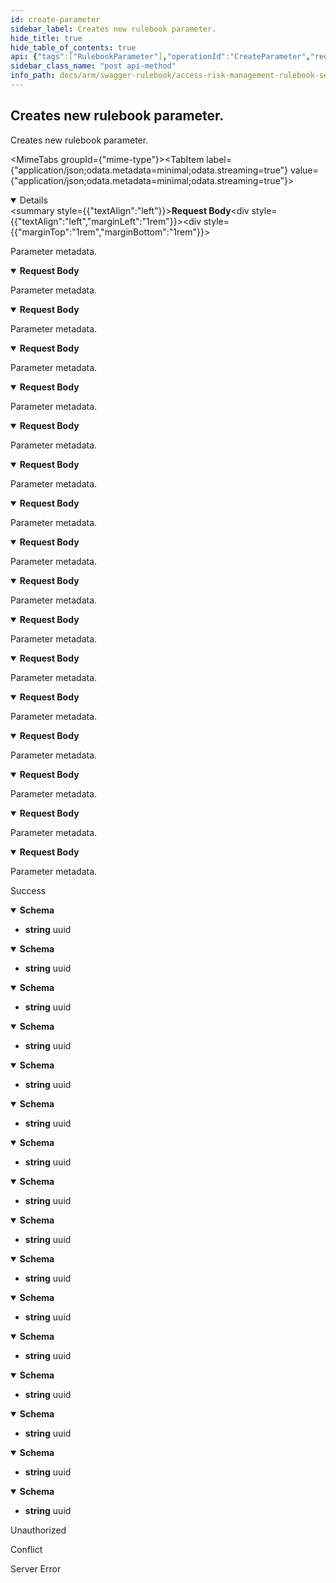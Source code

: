 ```yaml
---
id: create-parameter
sidebar_label: Creates new rulebook parameter.
hide_title: true
hide_table_of_contents: true
api: {"tags":["RulebookParameter"],"operationId":"CreateParameter","requestBody":{"content":{"application/json;odata.metadata=minimal;odata.streaming=true":{"schema":{"description":"Represents model for rulebook parameter.","required":["name","description"],"type":"object","properties":{"id":{"format":"uuid","description":"Identifier of the parameter.","type":"string"},"name":{"description":"Name of the parameter.","type":"string"},"description":{"description":"Description of the parameter.","type":"string"},"accountId":{"format":"int32","description":"Identifier of related account. It will be used by service account only.","type":"integer"}}}},"application/json;odata.metadata=minimal;odata.streaming=false":{"schema":{"description":"Represents model for rulebook parameter.","required":["name","description"],"type":"object","properties":{"id":{"format":"uuid","description":"Identifier of the parameter.","type":"string"},"name":{"description":"Name of the parameter.","type":"string"},"description":{"description":"Description of the parameter.","type":"string"},"accountId":{"format":"int32","description":"Identifier of related account. It will be used by service account only.","type":"integer"}}}},"application/json;odata.metadata=minimal":{"schema":{"description":"Represents model for rulebook parameter.","required":["name","description"],"type":"object","properties":{"id":{"format":"uuid","description":"Identifier of the parameter.","type":"string"},"name":{"description":"Name of the parameter.","type":"string"},"description":{"description":"Description of the parameter.","type":"string"},"accountId":{"format":"int32","description":"Identifier of related account. It will be used by service account only.","type":"integer"}}}},"application/json;odata.metadata=full;odata.streaming=true":{"schema":{"description":"Represents model for rulebook parameter.","required":["name","description"],"type":"object","properties":{"id":{"format":"uuid","description":"Identifier of the parameter.","type":"string"},"name":{"description":"Name of the parameter.","type":"string"},"description":{"description":"Description of the parameter.","type":"string"},"accountId":{"format":"int32","description":"Identifier of related account. It will be used by service account only.","type":"integer"}}}},"application/json;odata.metadata=full;odata.streaming=false":{"schema":{"description":"Represents model for rulebook parameter.","required":["name","description"],"type":"object","properties":{"id":{"format":"uuid","description":"Identifier of the parameter.","type":"string"},"name":{"description":"Name of the parameter.","type":"string"},"description":{"description":"Description of the parameter.","type":"string"},"accountId":{"format":"int32","description":"Identifier of related account. It will be used by service account only.","type":"integer"}}}},"application/json;odata.metadata=full":{"schema":{"description":"Represents model for rulebook parameter.","required":["name","description"],"type":"object","properties":{"id":{"format":"uuid","description":"Identifier of the parameter.","type":"string"},"name":{"description":"Name of the parameter.","type":"string"},"description":{"description":"Description of the parameter.","type":"string"},"accountId":{"format":"int32","description":"Identifier of related account. It will be used by service account only.","type":"integer"}}}},"application/json;odata.metadata=none;odata.streaming=true":{"schema":{"description":"Represents model for rulebook parameter.","required":["name","description"],"type":"object","properties":{"id":{"format":"uuid","description":"Identifier of the parameter.","type":"string"},"name":{"description":"Name of the parameter.","type":"string"},"description":{"description":"Description of the parameter.","type":"string"},"accountId":{"format":"int32","description":"Identifier of related account. It will be used by service account only.","type":"integer"}}}},"application/json;odata.metadata=none;odata.streaming=false":{"schema":{"description":"Represents model for rulebook parameter.","required":["name","description"],"type":"object","properties":{"id":{"format":"uuid","description":"Identifier of the parameter.","type":"string"},"name":{"description":"Name of the parameter.","type":"string"},"description":{"description":"Description of the parameter.","type":"string"},"accountId":{"format":"int32","description":"Identifier of related account. It will be used by service account only.","type":"integer"}}}},"application/json;odata.metadata=none":{"schema":{"description":"Represents model for rulebook parameter.","required":["name","description"],"type":"object","properties":{"id":{"format":"uuid","description":"Identifier of the parameter.","type":"string"},"name":{"description":"Name of the parameter.","type":"string"},"description":{"description":"Description of the parameter.","type":"string"},"accountId":{"format":"int32","description":"Identifier of related account. It will be used by service account only.","type":"integer"}}}},"application/json;odata.streaming=true":{"schema":{"description":"Represents model for rulebook parameter.","required":["name","description"],"type":"object","properties":{"id":{"format":"uuid","description":"Identifier of the parameter.","type":"string"},"name":{"description":"Name of the parameter.","type":"string"},"description":{"description":"Description of the parameter.","type":"string"},"accountId":{"format":"int32","description":"Identifier of related account. It will be used by service account only.","type":"integer"}}}},"application/json;odata.streaming=false":{"schema":{"description":"Represents model for rulebook parameter.","required":["name","description"],"type":"object","properties":{"id":{"format":"uuid","description":"Identifier of the parameter.","type":"string"},"name":{"description":"Name of the parameter.","type":"string"},"description":{"description":"Description of the parameter.","type":"string"},"accountId":{"format":"int32","description":"Identifier of related account. It will be used by service account only.","type":"integer"}}}},"application/json":{"schema":{"description":"Represents model for rulebook parameter.","required":["name","description"],"type":"object","properties":{"id":{"format":"uuid","description":"Identifier of the parameter.","type":"string"},"name":{"description":"Name of the parameter.","type":"string"},"description":{"description":"Description of the parameter.","type":"string"},"accountId":{"format":"int32","description":"Identifier of related account. It will be used by service account only.","type":"integer"}}}},"application/xml":{"schema":{"description":"Represents model for rulebook parameter.","required":["name","description"],"type":"object","properties":{"id":{"format":"uuid","description":"Identifier of the parameter.","type":"string"},"name":{"description":"Name of the parameter.","type":"string"},"description":{"description":"Description of the parameter.","type":"string"},"accountId":{"format":"int32","description":"Identifier of related account. It will be used by service account only.","type":"integer"}}}},"application/prs.odatatestxx-odata":{"schema":{"description":"Represents model for rulebook parameter.","required":["name","description"],"type":"object","properties":{"id":{"format":"uuid","description":"Identifier of the parameter.","type":"string"},"name":{"description":"Name of the parameter.","type":"string"},"description":{"description":"Description of the parameter.","type":"string"},"accountId":{"format":"int32","description":"Identifier of related account. It will be used by service account only.","type":"integer"}}}},"application/json-patch+json":{"schema":{"description":"Represents model for rulebook parameter.","required":["name","description"],"type":"object","properties":{"id":{"format":"uuid","description":"Identifier of the parameter.","type":"string"},"name":{"description":"Name of the parameter.","type":"string"},"description":{"description":"Description of the parameter.","type":"string"},"accountId":{"format":"int32","description":"Identifier of related account. It will be used by service account only.","type":"integer"}}}},"text/json":{"schema":{"description":"Represents model for rulebook parameter.","required":["name","description"],"type":"object","properties":{"id":{"format":"uuid","description":"Identifier of the parameter.","type":"string"},"name":{"description":"Name of the parameter.","type":"string"},"description":{"description":"Description of the parameter.","type":"string"},"accountId":{"format":"int32","description":"Identifier of related account. It will be used by service account only.","type":"integer"}}}},"application/*+json":{"schema":{"description":"Represents model for rulebook parameter.","required":["name","description"],"type":"object","properties":{"id":{"format":"uuid","description":"Identifier of the parameter.","type":"string"},"name":{"description":"Name of the parameter.","type":"string"},"description":{"description":"Description of the parameter.","type":"string"},"accountId":{"format":"int32","description":"Identifier of related account. It will be used by service account only.","type":"integer"}}}}},"description":"Parameter metadata."},"responses":{"200":{"description":"Success","content":{"application/json;odata.metadata=minimal;odata.streaming=true":{"schema":{"format":"uuid","type":"string"}},"application/json;odata.metadata=minimal;odata.streaming=false":{"schema":{"format":"uuid","type":"string"}},"application/json;odata.metadata=minimal":{"schema":{"format":"uuid","type":"string"}},"application/json;odata.metadata=full;odata.streaming=true":{"schema":{"format":"uuid","type":"string"}},"application/json;odata.metadata=full;odata.streaming=false":{"schema":{"format":"uuid","type":"string"}},"application/json;odata.metadata=full":{"schema":{"format":"uuid","type":"string"}},"application/json;odata.metadata=none;odata.streaming=true":{"schema":{"format":"uuid","type":"string"}},"application/json;odata.metadata=none;odata.streaming=false":{"schema":{"format":"uuid","type":"string"}},"application/json;odata.metadata=none":{"schema":{"format":"uuid","type":"string"}},"application/json;odata.streaming=true":{"schema":{"format":"uuid","type":"string"}},"application/json;odata.streaming=false":{"schema":{"format":"uuid","type":"string"}},"application/json":{"schema":{"format":"uuid","type":"string"}},"application/xml":{"schema":{"format":"uuid","type":"string"}},"application/prs.odatatestxx-odata":{"schema":{"format":"uuid","type":"string"}},"text/plain":{"schema":{"format":"uuid","type":"string"}},"text/json":{"schema":{"format":"uuid","type":"string"}}}},"401":{"description":"Unauthorized"},"409":{"description":"Conflict"},"500":{"description":"Server Error"}},"description":"Creates new rulebook parameter.","method":"post","path":"/api/rulebookparameters","jsonRequestBodyExample":{"id":"3fa85f64-5717-4562-b3fc-2c963f66afa6","name":"string","description":"string","accountId":0},"info":{"version":"v1","title":"Access Risk Management Rulebook Services"},"postman":{"name":"Creates new rulebook parameter.","description":{"type":"text/plain"},"url":{"path":["api","rulebookparameters"],"host":["{{baseUrl}}"],"query":[],"variable":[]},"header":[{"key":"Content-Type","value":"application/json"},{"key":"Accept","value":"application/json;odata.metadata=minimal;odata.streaming=true"}],"method":"POST","body":{"mode":"raw","raw":"\"\"","options":{"raw":{"language":"json"}}}}}
sidebar_class_name: "post api-method"
info_path: docs/arm/swagger-rulebook/access-risk-management-rulebook-services
---
```



## Creates new rulebook parameter.



Creates new rulebook parameter.

<MimeTabs groupId={"mime-type"}><TabItem label={"application/json;odata.metadata=minimal;odata.streaming=true"} value={"application/json;odata.metadata=minimal;odata.streaming=true"}><details style={{}} data-collapsed={false} open={true}><summary style={{"textAlign":"left"}}><strong>Request Body</strong></summary><div style={{"textAlign":"left","marginLeft":"1rem"}}><div style={{"marginTop":"1rem","marginBottom":"1rem"}}>

Parameter metadata.

</div></div><ul style={{"marginLeft":"1rem"}}><SchemaItem collapsible={false} name={"id"} required={false} schemaDescription={"Identifier of the parameter."} schemaName={"uuid"} qualifierMessage={undefined} defaultValue={undefined}></SchemaItem><SchemaItem collapsible={false} name={"name"} required={true} schemaDescription={"Name of the parameter."} schemaName={"string"} qualifierMessage={undefined} defaultValue={undefined}></SchemaItem><SchemaItem collapsible={false} name={"description"} required={true} schemaDescription={"Description of the parameter."} schemaName={"string"} qualifierMessage={undefined} defaultValue={undefined}></SchemaItem><SchemaItem collapsible={false} name={"accountId"} required={false} schemaDescription={"Identifier of related account. It will be used by service account only."} schemaName={"int32"} qualifierMessage={undefined} defaultValue={undefined}></SchemaItem></ul></details></TabItem><TabItem label={"application/json;odata.metadata=minimal;odata.streaming=false"} value={"application/json;odata.metadata=minimal;odata.streaming=false"}><details style={{}} data-collapsed={false} open={true}><summary style={{"textAlign":"left"}}><strong>Request Body</strong></summary><div style={{"textAlign":"left","marginLeft":"1rem"}}><div style={{"marginTop":"1rem","marginBottom":"1rem"}}>

Parameter metadata.

</div></div><ul style={{"marginLeft":"1rem"}}><SchemaItem collapsible={false} name={"id"} required={false} schemaDescription={"Identifier of the parameter."} schemaName={"uuid"} qualifierMessage={undefined} defaultValue={undefined}></SchemaItem><SchemaItem collapsible={false} name={"name"} required={true} schemaDescription={"Name of the parameter."} schemaName={"string"} qualifierMessage={undefined} defaultValue={undefined}></SchemaItem><SchemaItem collapsible={false} name={"description"} required={true} schemaDescription={"Description of the parameter."} schemaName={"string"} qualifierMessage={undefined} defaultValue={undefined}></SchemaItem><SchemaItem collapsible={false} name={"accountId"} required={false} schemaDescription={"Identifier of related account. It will be used by service account only."} schemaName={"int32"} qualifierMessage={undefined} defaultValue={undefined}></SchemaItem></ul></details></TabItem><TabItem label={"application/json;odata.metadata=minimal"} value={"application/json;odata.metadata=minimal"}><details style={{}} data-collapsed={false} open={true}><summary style={{"textAlign":"left"}}><strong>Request Body</strong></summary><div style={{"textAlign":"left","marginLeft":"1rem"}}><div style={{"marginTop":"1rem","marginBottom":"1rem"}}>

Parameter metadata.

</div></div><ul style={{"marginLeft":"1rem"}}><SchemaItem collapsible={false} name={"id"} required={false} schemaDescription={"Identifier of the parameter."} schemaName={"uuid"} qualifierMessage={undefined} defaultValue={undefined}></SchemaItem><SchemaItem collapsible={false} name={"name"} required={true} schemaDescription={"Name of the parameter."} schemaName={"string"} qualifierMessage={undefined} defaultValue={undefined}></SchemaItem><SchemaItem collapsible={false} name={"description"} required={true} schemaDescription={"Description of the parameter."} schemaName={"string"} qualifierMessage={undefined} defaultValue={undefined}></SchemaItem><SchemaItem collapsible={false} name={"accountId"} required={false} schemaDescription={"Identifier of related account. It will be used by service account only."} schemaName={"int32"} qualifierMessage={undefined} defaultValue={undefined}></SchemaItem></ul></details></TabItem><TabItem label={"application/json;odata.metadata=full;odata.streaming=true"} value={"application/json;odata.metadata=full;odata.streaming=true"}><details style={{}} data-collapsed={false} open={true}><summary style={{"textAlign":"left"}}><strong>Request Body</strong></summary><div style={{"textAlign":"left","marginLeft":"1rem"}}><div style={{"marginTop":"1rem","marginBottom":"1rem"}}>

Parameter metadata.

</div></div><ul style={{"marginLeft":"1rem"}}><SchemaItem collapsible={false} name={"id"} required={false} schemaDescription={"Identifier of the parameter."} schemaName={"uuid"} qualifierMessage={undefined} defaultValue={undefined}></SchemaItem><SchemaItem collapsible={false} name={"name"} required={true} schemaDescription={"Name of the parameter."} schemaName={"string"} qualifierMessage={undefined} defaultValue={undefined}></SchemaItem><SchemaItem collapsible={false} name={"description"} required={true} schemaDescription={"Description of the parameter."} schemaName={"string"} qualifierMessage={undefined} defaultValue={undefined}></SchemaItem><SchemaItem collapsible={false} name={"accountId"} required={false} schemaDescription={"Identifier of related account. It will be used by service account only."} schemaName={"int32"} qualifierMessage={undefined} defaultValue={undefined}></SchemaItem></ul></details></TabItem><TabItem label={"application/json;odata.metadata=full;odata.streaming=false"} value={"application/json;odata.metadata=full;odata.streaming=false"}><details style={{}} data-collapsed={false} open={true}><summary style={{"textAlign":"left"}}><strong>Request Body</strong></summary><div style={{"textAlign":"left","marginLeft":"1rem"}}><div style={{"marginTop":"1rem","marginBottom":"1rem"}}>

Parameter metadata.

</div></div><ul style={{"marginLeft":"1rem"}}><SchemaItem collapsible={false} name={"id"} required={false} schemaDescription={"Identifier of the parameter."} schemaName={"uuid"} qualifierMessage={undefined} defaultValue={undefined}></SchemaItem><SchemaItem collapsible={false} name={"name"} required={true} schemaDescription={"Name of the parameter."} schemaName={"string"} qualifierMessage={undefined} defaultValue={undefined}></SchemaItem><SchemaItem collapsible={false} name={"description"} required={true} schemaDescription={"Description of the parameter."} schemaName={"string"} qualifierMessage={undefined} defaultValue={undefined}></SchemaItem><SchemaItem collapsible={false} name={"accountId"} required={false} schemaDescription={"Identifier of related account. It will be used by service account only."} schemaName={"int32"} qualifierMessage={undefined} defaultValue={undefined}></SchemaItem></ul></details></TabItem><TabItem label={"application/json;odata.metadata=full"} value={"application/json;odata.metadata=full"}><details style={{}} data-collapsed={false} open={true}><summary style={{"textAlign":"left"}}><strong>Request Body</strong></summary><div style={{"textAlign":"left","marginLeft":"1rem"}}><div style={{"marginTop":"1rem","marginBottom":"1rem"}}>

Parameter metadata.

</div></div><ul style={{"marginLeft":"1rem"}}><SchemaItem collapsible={false} name={"id"} required={false} schemaDescription={"Identifier of the parameter."} schemaName={"uuid"} qualifierMessage={undefined} defaultValue={undefined}></SchemaItem><SchemaItem collapsible={false} name={"name"} required={true} schemaDescription={"Name of the parameter."} schemaName={"string"} qualifierMessage={undefined} defaultValue={undefined}></SchemaItem><SchemaItem collapsible={false} name={"description"} required={true} schemaDescription={"Description of the parameter."} schemaName={"string"} qualifierMessage={undefined} defaultValue={undefined}></SchemaItem><SchemaItem collapsible={false} name={"accountId"} required={false} schemaDescription={"Identifier of related account. It will be used by service account only."} schemaName={"int32"} qualifierMessage={undefined} defaultValue={undefined}></SchemaItem></ul></details></TabItem><TabItem label={"application/json;odata.metadata=none;odata.streaming=true"} value={"application/json;odata.metadata=none;odata.streaming=true"}><details style={{}} data-collapsed={false} open={true}><summary style={{"textAlign":"left"}}><strong>Request Body</strong></summary><div style={{"textAlign":"left","marginLeft":"1rem"}}><div style={{"marginTop":"1rem","marginBottom":"1rem"}}>

Parameter metadata.

</div></div><ul style={{"marginLeft":"1rem"}}><SchemaItem collapsible={false} name={"id"} required={false} schemaDescription={"Identifier of the parameter."} schemaName={"uuid"} qualifierMessage={undefined} defaultValue={undefined}></SchemaItem><SchemaItem collapsible={false} name={"name"} required={true} schemaDescription={"Name of the parameter."} schemaName={"string"} qualifierMessage={undefined} defaultValue={undefined}></SchemaItem><SchemaItem collapsible={false} name={"description"} required={true} schemaDescription={"Description of the parameter."} schemaName={"string"} qualifierMessage={undefined} defaultValue={undefined}></SchemaItem><SchemaItem collapsible={false} name={"accountId"} required={false} schemaDescription={"Identifier of related account. It will be used by service account only."} schemaName={"int32"} qualifierMessage={undefined} defaultValue={undefined}></SchemaItem></ul></details></TabItem><TabItem label={"application/json;odata.metadata=none;odata.streaming=false"} value={"application/json;odata.metadata=none;odata.streaming=false"}><details style={{}} data-collapsed={false} open={true}><summary style={{"textAlign":"left"}}><strong>Request Body</strong></summary><div style={{"textAlign":"left","marginLeft":"1rem"}}><div style={{"marginTop":"1rem","marginBottom":"1rem"}}>

Parameter metadata.

</div></div><ul style={{"marginLeft":"1rem"}}><SchemaItem collapsible={false} name={"id"} required={false} schemaDescription={"Identifier of the parameter."} schemaName={"uuid"} qualifierMessage={undefined} defaultValue={undefined}></SchemaItem><SchemaItem collapsible={false} name={"name"} required={true} schemaDescription={"Name of the parameter."} schemaName={"string"} qualifierMessage={undefined} defaultValue={undefined}></SchemaItem><SchemaItem collapsible={false} name={"description"} required={true} schemaDescription={"Description of the parameter."} schemaName={"string"} qualifierMessage={undefined} defaultValue={undefined}></SchemaItem><SchemaItem collapsible={false} name={"accountId"} required={false} schemaDescription={"Identifier of related account. It will be used by service account only."} schemaName={"int32"} qualifierMessage={undefined} defaultValue={undefined}></SchemaItem></ul></details></TabItem><TabItem label={"application/json;odata.metadata=none"} value={"application/json;odata.metadata=none"}><details style={{}} data-collapsed={false} open={true}><summary style={{"textAlign":"left"}}><strong>Request Body</strong></summary><div style={{"textAlign":"left","marginLeft":"1rem"}}><div style={{"marginTop":"1rem","marginBottom":"1rem"}}>

Parameter metadata.

</div></div><ul style={{"marginLeft":"1rem"}}><SchemaItem collapsible={false} name={"id"} required={false} schemaDescription={"Identifier of the parameter."} schemaName={"uuid"} qualifierMessage={undefined} defaultValue={undefined}></SchemaItem><SchemaItem collapsible={false} name={"name"} required={true} schemaDescription={"Name of the parameter."} schemaName={"string"} qualifierMessage={undefined} defaultValue={undefined}></SchemaItem><SchemaItem collapsible={false} name={"description"} required={true} schemaDescription={"Description of the parameter."} schemaName={"string"} qualifierMessage={undefined} defaultValue={undefined}></SchemaItem><SchemaItem collapsible={false} name={"accountId"} required={false} schemaDescription={"Identifier of related account. It will be used by service account only."} schemaName={"int32"} qualifierMessage={undefined} defaultValue={undefined}></SchemaItem></ul></details></TabItem><TabItem label={"application/json;odata.streaming=true"} value={"application/json;odata.streaming=true"}><details style={{}} data-collapsed={false} open={true}><summary style={{"textAlign":"left"}}><strong>Request Body</strong></summary><div style={{"textAlign":"left","marginLeft":"1rem"}}><div style={{"marginTop":"1rem","marginBottom":"1rem"}}>

Parameter metadata.

</div></div><ul style={{"marginLeft":"1rem"}}><SchemaItem collapsible={false} name={"id"} required={false} schemaDescription={"Identifier of the parameter."} schemaName={"uuid"} qualifierMessage={undefined} defaultValue={undefined}></SchemaItem><SchemaItem collapsible={false} name={"name"} required={true} schemaDescription={"Name of the parameter."} schemaName={"string"} qualifierMessage={undefined} defaultValue={undefined}></SchemaItem><SchemaItem collapsible={false} name={"description"} required={true} schemaDescription={"Description of the parameter."} schemaName={"string"} qualifierMessage={undefined} defaultValue={undefined}></SchemaItem><SchemaItem collapsible={false} name={"accountId"} required={false} schemaDescription={"Identifier of related account. It will be used by service account only."} schemaName={"int32"} qualifierMessage={undefined} defaultValue={undefined}></SchemaItem></ul></details></TabItem><TabItem label={"application/json;odata.streaming=false"} value={"application/json;odata.streaming=false"}><details style={{}} data-collapsed={false} open={true}><summary style={{"textAlign":"left"}}><strong>Request Body</strong></summary><div style={{"textAlign":"left","marginLeft":"1rem"}}><div style={{"marginTop":"1rem","marginBottom":"1rem"}}>

Parameter metadata.

</div></div><ul style={{"marginLeft":"1rem"}}><SchemaItem collapsible={false} name={"id"} required={false} schemaDescription={"Identifier of the parameter."} schemaName={"uuid"} qualifierMessage={undefined} defaultValue={undefined}></SchemaItem><SchemaItem collapsible={false} name={"name"} required={true} schemaDescription={"Name of the parameter."} schemaName={"string"} qualifierMessage={undefined} defaultValue={undefined}></SchemaItem><SchemaItem collapsible={false} name={"description"} required={true} schemaDescription={"Description of the parameter."} schemaName={"string"} qualifierMessage={undefined} defaultValue={undefined}></SchemaItem><SchemaItem collapsible={false} name={"accountId"} required={false} schemaDescription={"Identifier of related account. It will be used by service account only."} schemaName={"int32"} qualifierMessage={undefined} defaultValue={undefined}></SchemaItem></ul></details></TabItem><TabItem label={"application/json"} value={"application/json"}><details style={{}} data-collapsed={false} open={true}><summary style={{"textAlign":"left"}}><strong>Request Body</strong></summary><div style={{"textAlign":"left","marginLeft":"1rem"}}><div style={{"marginTop":"1rem","marginBottom":"1rem"}}>

Parameter metadata.

</div></div><ul style={{"marginLeft":"1rem"}}><SchemaItem collapsible={false} name={"id"} required={false} schemaDescription={"Identifier of the parameter."} schemaName={"uuid"} qualifierMessage={undefined} defaultValue={undefined}></SchemaItem><SchemaItem collapsible={false} name={"name"} required={true} schemaDescription={"Name of the parameter."} schemaName={"string"} qualifierMessage={undefined} defaultValue={undefined}></SchemaItem><SchemaItem collapsible={false} name={"description"} required={true} schemaDescription={"Description of the parameter."} schemaName={"string"} qualifierMessage={undefined} defaultValue={undefined}></SchemaItem><SchemaItem collapsible={false} name={"accountId"} required={false} schemaDescription={"Identifier of related account. It will be used by service account only."} schemaName={"int32"} qualifierMessage={undefined} defaultValue={undefined}></SchemaItem></ul></details></TabItem><TabItem label={"application/xml"} value={"application/xml"}><details style={{}} data-collapsed={false} open={true}><summary style={{"textAlign":"left"}}><strong>Request Body</strong></summary><div style={{"textAlign":"left","marginLeft":"1rem"}}><div style={{"marginTop":"1rem","marginBottom":"1rem"}}>

Parameter metadata.

</div></div><ul style={{"marginLeft":"1rem"}}><SchemaItem collapsible={false} name={"id"} required={false} schemaDescription={"Identifier of the parameter."} schemaName={"uuid"} qualifierMessage={undefined} defaultValue={undefined}></SchemaItem><SchemaItem collapsible={false} name={"name"} required={true} schemaDescription={"Name of the parameter."} schemaName={"string"} qualifierMessage={undefined} defaultValue={undefined}></SchemaItem><SchemaItem collapsible={false} name={"description"} required={true} schemaDescription={"Description of the parameter."} schemaName={"string"} qualifierMessage={undefined} defaultValue={undefined}></SchemaItem><SchemaItem collapsible={false} name={"accountId"} required={false} schemaDescription={"Identifier of related account. It will be used by service account only."} schemaName={"int32"} qualifierMessage={undefined} defaultValue={undefined}></SchemaItem></ul></details></TabItem><TabItem label={"application/prs.odatatestxx-odata"} value={"application/prs.odatatestxx-odata"}><details style={{}} data-collapsed={false} open={true}><summary style={{"textAlign":"left"}}><strong>Request Body</strong></summary><div style={{"textAlign":"left","marginLeft":"1rem"}}><div style={{"marginTop":"1rem","marginBottom":"1rem"}}>

Parameter metadata.

</div></div><ul style={{"marginLeft":"1rem"}}><SchemaItem collapsible={false} name={"id"} required={false} schemaDescription={"Identifier of the parameter."} schemaName={"uuid"} qualifierMessage={undefined} defaultValue={undefined}></SchemaItem><SchemaItem collapsible={false} name={"name"} required={true} schemaDescription={"Name of the parameter."} schemaName={"string"} qualifierMessage={undefined} defaultValue={undefined}></SchemaItem><SchemaItem collapsible={false} name={"description"} required={true} schemaDescription={"Description of the parameter."} schemaName={"string"} qualifierMessage={undefined} defaultValue={undefined}></SchemaItem><SchemaItem collapsible={false} name={"accountId"} required={false} schemaDescription={"Identifier of related account. It will be used by service account only."} schemaName={"int32"} qualifierMessage={undefined} defaultValue={undefined}></SchemaItem></ul></details></TabItem><TabItem label={"application/json-patch+json"} value={"application/json-patch+json"}><details style={{}} data-collapsed={false} open={true}><summary style={{"textAlign":"left"}}><strong>Request Body</strong></summary><div style={{"textAlign":"left","marginLeft":"1rem"}}><div style={{"marginTop":"1rem","marginBottom":"1rem"}}>

Parameter metadata.

</div></div><ul style={{"marginLeft":"1rem"}}><SchemaItem collapsible={false} name={"id"} required={false} schemaDescription={"Identifier of the parameter."} schemaName={"uuid"} qualifierMessage={undefined} defaultValue={undefined}></SchemaItem><SchemaItem collapsible={false} name={"name"} required={true} schemaDescription={"Name of the parameter."} schemaName={"string"} qualifierMessage={undefined} defaultValue={undefined}></SchemaItem><SchemaItem collapsible={false} name={"description"} required={true} schemaDescription={"Description of the parameter."} schemaName={"string"} qualifierMessage={undefined} defaultValue={undefined}></SchemaItem><SchemaItem collapsible={false} name={"accountId"} required={false} schemaDescription={"Identifier of related account. It will be used by service account only."} schemaName={"int32"} qualifierMessage={undefined} defaultValue={undefined}></SchemaItem></ul></details></TabItem><TabItem label={"text/json"} value={"text/json"}><details style={{}} data-collapsed={false} open={true}><summary style={{"textAlign":"left"}}><strong>Request Body</strong></summary><div style={{"textAlign":"left","marginLeft":"1rem"}}><div style={{"marginTop":"1rem","marginBottom":"1rem"}}>

Parameter metadata.

</div></div><ul style={{"marginLeft":"1rem"}}><SchemaItem collapsible={false} name={"id"} required={false} schemaDescription={"Identifier of the parameter."} schemaName={"uuid"} qualifierMessage={undefined} defaultValue={undefined}></SchemaItem><SchemaItem collapsible={false} name={"name"} required={true} schemaDescription={"Name of the parameter."} schemaName={"string"} qualifierMessage={undefined} defaultValue={undefined}></SchemaItem><SchemaItem collapsible={false} name={"description"} required={true} schemaDescription={"Description of the parameter."} schemaName={"string"} qualifierMessage={undefined} defaultValue={undefined}></SchemaItem><SchemaItem collapsible={false} name={"accountId"} required={false} schemaDescription={"Identifier of related account. It will be used by service account only."} schemaName={"int32"} qualifierMessage={undefined} defaultValue={undefined}></SchemaItem></ul></details></TabItem><TabItem label={"application/*+json"} value={"application/*+json"}><details style={{}} data-collapsed={false} open={true}><summary style={{"textAlign":"left"}}><strong>Request Body</strong></summary><div style={{"textAlign":"left","marginLeft":"1rem"}}><div style={{"marginTop":"1rem","marginBottom":"1rem"}}>

Parameter metadata.

</div></div><ul style={{"marginLeft":"1rem"}}><SchemaItem collapsible={false} name={"id"} required={false} schemaDescription={"Identifier of the parameter."} schemaName={"uuid"} qualifierMessage={undefined} defaultValue={undefined}></SchemaItem><SchemaItem collapsible={false} name={"name"} required={true} schemaDescription={"Name of the parameter."} schemaName={"string"} qualifierMessage={undefined} defaultValue={undefined}></SchemaItem><SchemaItem collapsible={false} name={"description"} required={true} schemaDescription={"Description of the parameter."} schemaName={"string"} qualifierMessage={undefined} defaultValue={undefined}></SchemaItem><SchemaItem collapsible={false} name={"accountId"} required={false} schemaDescription={"Identifier of related account. It will be used by service account only."} schemaName={"int32"} qualifierMessage={undefined} defaultValue={undefined}></SchemaItem></ul></details></TabItem></MimeTabs><div><ApiTabs><TabItem label={"200"} value={"200"}><div>

Success

</div><div><MimeTabs groupId={"mime-type"}><TabItem label={"application/json;odata.metadata=minimal;odata.streaming=true"} value={"application/json;odata.metadata=minimal;odata.streaming=true"}><SchemaTabs groupId={"schema-tabs"}><TabItem label={"Schema"} value={"Schema"}><details style={{}} data-collapsed={false} open={true}><summary style={{"textAlign":"left"}}><strong>Schema</strong></summary><div style={{"textAlign":"left","marginLeft":"1rem"}}></div><ul style={{"marginLeft":"1rem"}}><li><div><strong>string</strong><span style={{"opacity":"0.6"}}> uuid</span></div></li></ul></details></TabItem></SchemaTabs></TabItem><TabItem label={"application/json;odata.metadata=minimal;odata.streaming=false"} value={"application/json;odata.metadata=minimal;odata.streaming=false"}><SchemaTabs groupId={"schema-tabs"}><TabItem label={"Schema"} value={"Schema"}><details style={{}} data-collapsed={false} open={true}><summary style={{"textAlign":"left"}}><strong>Schema</strong></summary><div style={{"textAlign":"left","marginLeft":"1rem"}}></div><ul style={{"marginLeft":"1rem"}}><li><div><strong>string</strong><span style={{"opacity":"0.6"}}> uuid</span></div></li></ul></details></TabItem></SchemaTabs></TabItem><TabItem label={"application/json;odata.metadata=minimal"} value={"application/json;odata.metadata=minimal"}><SchemaTabs groupId={"schema-tabs"}><TabItem label={"Schema"} value={"Schema"}><details style={{}} data-collapsed={false} open={true}><summary style={{"textAlign":"left"}}><strong>Schema</strong></summary><div style={{"textAlign":"left","marginLeft":"1rem"}}></div><ul style={{"marginLeft":"1rem"}}><li><div><strong>string</strong><span style={{"opacity":"0.6"}}> uuid</span></div></li></ul></details></TabItem></SchemaTabs></TabItem><TabItem label={"application/json;odata.metadata=full;odata.streaming=true"} value={"application/json;odata.metadata=full;odata.streaming=true"}><SchemaTabs groupId={"schema-tabs"}><TabItem label={"Schema"} value={"Schema"}><details style={{}} data-collapsed={false} open={true}><summary style={{"textAlign":"left"}}><strong>Schema</strong></summary><div style={{"textAlign":"left","marginLeft":"1rem"}}></div><ul style={{"marginLeft":"1rem"}}><li><div><strong>string</strong><span style={{"opacity":"0.6"}}> uuid</span></div></li></ul></details></TabItem></SchemaTabs></TabItem><TabItem label={"application/json;odata.metadata=full;odata.streaming=false"} value={"application/json;odata.metadata=full;odata.streaming=false"}><SchemaTabs groupId={"schema-tabs"}><TabItem label={"Schema"} value={"Schema"}><details style={{}} data-collapsed={false} open={true}><summary style={{"textAlign":"left"}}><strong>Schema</strong></summary><div style={{"textAlign":"left","marginLeft":"1rem"}}></div><ul style={{"marginLeft":"1rem"}}><li><div><strong>string</strong><span style={{"opacity":"0.6"}}> uuid</span></div></li></ul></details></TabItem></SchemaTabs></TabItem><TabItem label={"application/json;odata.metadata=full"} value={"application/json;odata.metadata=full"}><SchemaTabs groupId={"schema-tabs"}><TabItem label={"Schema"} value={"Schema"}><details style={{}} data-collapsed={false} open={true}><summary style={{"textAlign":"left"}}><strong>Schema</strong></summary><div style={{"textAlign":"left","marginLeft":"1rem"}}></div><ul style={{"marginLeft":"1rem"}}><li><div><strong>string</strong><span style={{"opacity":"0.6"}}> uuid</span></div></li></ul></details></TabItem></SchemaTabs></TabItem><TabItem label={"application/json;odata.metadata=none;odata.streaming=true"} value={"application/json;odata.metadata=none;odata.streaming=true"}><SchemaTabs groupId={"schema-tabs"}><TabItem label={"Schema"} value={"Schema"}><details style={{}} data-collapsed={false} open={true}><summary style={{"textAlign":"left"}}><strong>Schema</strong></summary><div style={{"textAlign":"left","marginLeft":"1rem"}}></div><ul style={{"marginLeft":"1rem"}}><li><div><strong>string</strong><span style={{"opacity":"0.6"}}> uuid</span></div></li></ul></details></TabItem></SchemaTabs></TabItem><TabItem label={"application/json;odata.metadata=none;odata.streaming=false"} value={"application/json;odata.metadata=none;odata.streaming=false"}><SchemaTabs groupId={"schema-tabs"}><TabItem label={"Schema"} value={"Schema"}><details style={{}} data-collapsed={false} open={true}><summary style={{"textAlign":"left"}}><strong>Schema</strong></summary><div style={{"textAlign":"left","marginLeft":"1rem"}}></div><ul style={{"marginLeft":"1rem"}}><li><div><strong>string</strong><span style={{"opacity":"0.6"}}> uuid</span></div></li></ul></details></TabItem></SchemaTabs></TabItem><TabItem label={"application/json;odata.metadata=none"} value={"application/json;odata.metadata=none"}><SchemaTabs groupId={"schema-tabs"}><TabItem label={"Schema"} value={"Schema"}><details style={{}} data-collapsed={false} open={true}><summary style={{"textAlign":"left"}}><strong>Schema</strong></summary><div style={{"textAlign":"left","marginLeft":"1rem"}}></div><ul style={{"marginLeft":"1rem"}}><li><div><strong>string</strong><span style={{"opacity":"0.6"}}> uuid</span></div></li></ul></details></TabItem></SchemaTabs></TabItem><TabItem label={"application/json;odata.streaming=true"} value={"application/json;odata.streaming=true"}><SchemaTabs groupId={"schema-tabs"}><TabItem label={"Schema"} value={"Schema"}><details style={{}} data-collapsed={false} open={true}><summary style={{"textAlign":"left"}}><strong>Schema</strong></summary><div style={{"textAlign":"left","marginLeft":"1rem"}}></div><ul style={{"marginLeft":"1rem"}}><li><div><strong>string</strong><span style={{"opacity":"0.6"}}> uuid</span></div></li></ul></details></TabItem></SchemaTabs></TabItem><TabItem label={"application/json;odata.streaming=false"} value={"application/json;odata.streaming=false"}><SchemaTabs groupId={"schema-tabs"}><TabItem label={"Schema"} value={"Schema"}><details style={{}} data-collapsed={false} open={true}><summary style={{"textAlign":"left"}}><strong>Schema</strong></summary><div style={{"textAlign":"left","marginLeft":"1rem"}}></div><ul style={{"marginLeft":"1rem"}}><li><div><strong>string</strong><span style={{"opacity":"0.6"}}> uuid</span></div></li></ul></details></TabItem></SchemaTabs></TabItem><TabItem label={"application/json"} value={"application/json"}><SchemaTabs groupId={"schema-tabs"}><TabItem label={"Schema"} value={"Schema"}><details style={{}} data-collapsed={false} open={true}><summary style={{"textAlign":"left"}}><strong>Schema</strong></summary><div style={{"textAlign":"left","marginLeft":"1rem"}}></div><ul style={{"marginLeft":"1rem"}}><li><div><strong>string</strong><span style={{"opacity":"0.6"}}> uuid</span></div></li></ul></details></TabItem></SchemaTabs></TabItem><TabItem label={"application/xml"} value={"application/xml"}><SchemaTabs groupId={"schema-tabs"}><TabItem label={"Schema"} value={"Schema"}><details style={{}} data-collapsed={false} open={true}><summary style={{"textAlign":"left"}}><strong>Schema</strong></summary><div style={{"textAlign":"left","marginLeft":"1rem"}}></div><ul style={{"marginLeft":"1rem"}}><li><div><strong>string</strong><span style={{"opacity":"0.6"}}> uuid</span></div></li></ul></details></TabItem></SchemaTabs></TabItem><TabItem label={"application/prs.odatatestxx-odata"} value={"application/prs.odatatestxx-odata"}><SchemaTabs groupId={"schema-tabs"}><TabItem label={"Schema"} value={"Schema"}><details style={{}} data-collapsed={false} open={true}><summary style={{"textAlign":"left"}}><strong>Schema</strong></summary><div style={{"textAlign":"left","marginLeft":"1rem"}}></div><ul style={{"marginLeft":"1rem"}}><li><div><strong>string</strong><span style={{"opacity":"0.6"}}> uuid</span></div></li></ul></details></TabItem></SchemaTabs></TabItem><TabItem label={"text/plain"} value={"text/plain"}><SchemaTabs groupId={"schema-tabs"}><TabItem label={"Schema"} value={"Schema"}><details style={{}} data-collapsed={false} open={true}><summary style={{"textAlign":"left"}}><strong>Schema</strong></summary><div style={{"textAlign":"left","marginLeft":"1rem"}}></div><ul style={{"marginLeft":"1rem"}}><li><div><strong>string</strong><span style={{"opacity":"0.6"}}> uuid</span></div></li></ul></details></TabItem></SchemaTabs></TabItem><TabItem label={"text/json"} value={"text/json"}><SchemaTabs groupId={"schema-tabs"}><TabItem label={"Schema"} value={"Schema"}><details style={{}} data-collapsed={false} open={true}><summary style={{"textAlign":"left"}}><strong>Schema</strong></summary><div style={{"textAlign":"left","marginLeft":"1rem"}}></div><ul style={{"marginLeft":"1rem"}}><li><div><strong>string</strong><span style={{"opacity":"0.6"}}> uuid</span></div></li></ul></details></TabItem></SchemaTabs></TabItem></MimeTabs></div></TabItem><TabItem label={"401"} value={"401"}><div>

Unauthorized

</div><div></div></TabItem><TabItem label={"409"} value={"409"}><div>

Conflict

</div><div></div></TabItem><TabItem label={"500"} value={"500"}><div>

Server Error

</div><div></div></TabItem></ApiTabs></div>
      